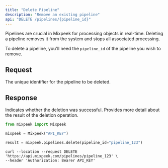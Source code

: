 ```yaml
---
title: "Delete Pipeline"
description: "Remove an existing pipeline"
api: "DELETE /pipelines/{pipeline_id}"
---
```


Pipelines are crucial in Mixpeek for processing objects in real-time. Deleting a pipeline removes it from the system and stops all associated processing.

To delete a pipeline, you'll need the `pipeline_id` of the pipeline you wish to remove.

## Request

<ParamField path="pipeline_id" type="string" required>
  The unique identifier for the pipeline to be deleted.
</ParamField>

## Response

<ResponseField name="success" type="boolean" required>
  Indicates whether the deletion was successful.
</ResponseField>

<ResponseField name="message" type="string" optional>
  Provides more detail about the result of the deletion operation.
</ResponseField>

<RequestExample>

```python Python
from mixpeek import Mixpeek

mixpeek = Mixpeek("API_KEY")

result = mixpeek.pipelines.delete(pipeline_id="pipeline_123")
```

```shell Shell
curl --location --request DELETE 'https://api.mixpeek.com/pipelines/pipeline_123' \
--header 'Authorization: Bearer API_KEY'
```

</RequestExample>
